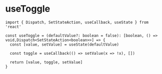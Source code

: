 # useToggle

```tsx
import { Dispatch, SetStateAction, useCallback, useState } from 'react'

const useToggle = (defaultValue?: boolean = false): [boolean, () => void,Dispatch<SetStateAction<boolean>>] => {
  const [value, setValue] = useState(defaultValue)

  const toggle = useCallback(() => setValue(x => !x), [])

  return [value, toggle, setValue]
}
```

